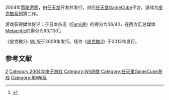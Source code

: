 {{NoteTA
| G1 = Games
| G2 = Nintendo
}}

{{vgname|皮克敏2|ja=ピクミン2|en=Pikmin 2}}2004年[[策略游戏|策略游戏]]，由[[任天堂|任天堂]]开发并发行，对应[[任天堂GameCube|任天堂GameCube]]平台。游戏为[[皮克敏系列|皮克敏系列]]第二作。

游戏获得媒体好评：于日本杂志《[[Fami通|Fami通]]》的得分为36/40{{citation needed|time=2020-08-09}}，在西方汇总媒体[[Metacritic|Metacritic]]的得分为90/100<ref name="mc">{{cite web |url=http://www.metacritic.com/game/gamecube/pikmin-2 |title=Pikmin 2 |publisher=[[Metacritic|Metacritic]] |accessdate=29 April 2012 |archive-date=2019-01-16 |archive-url=https://web.archive.org/web/20190116073715/https://www.metacritic.com/game/gamecube/pikmin-2 |dead-url=no }}</ref>。

《皮克敏2》[[Wii|Wii]]版于2009年发行。续作《[[皮克敏3|皮克敏3]]》于2013年发行。

== 参考文献 ==

{{reflist}}

{{皮克敏系列}}

{{DEFAULTSORT:Pikimin 2}}
[[Category:皮克敏系列电子游戏|2]]
[[Category:2004年电子游戏|Category:2004年电子游戏]]
[[Category:Wii遊戲|Category:Wii遊戲]]
[[Category:任天堂GameCube游戏|Category:任天堂GameCube游戏]]
[[Category:用Wii玩|Category:用Wii玩]]

{{nintendo-stub}}
{{strategy-videogame-stub}}